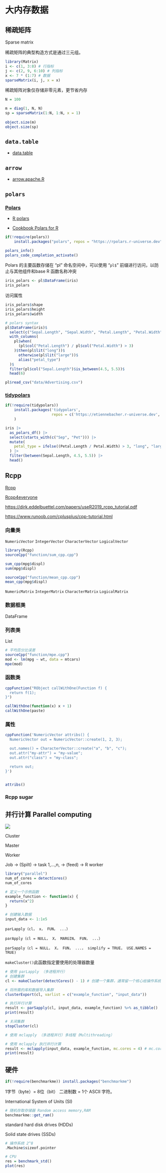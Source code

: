 # 大内存数据

## 稀疏矩阵

Sparse matrix

稀疏矩阵的典型构造方式是通过三元组。

```r
library(Matrix)
i <- c(1, 3:8) # 行指标
j <- c(2, 9, 6:10) # 列指标
x <- 7 * (1:7) # 数据
sparseMatrix(i, j, x = x)
```

稀疏矩阵对象仅存储非零元素，更节省内存

```r

N = 100

m = diag(1, N, N)
sp = sparseMatrix(1:N, 1:N, x = 1)
 
object.size(m)
object.size(sp)


```

## `data.table`

-   [data.table](https://rdatatable.gitlab.io/data.table/)

## `arrow`

-   [arrow.apache.R](https://arrow.apache.org/docs/r/)

## `polars`

### [Polars](https://docs.pola.rs/)

-   [R polars](https://pola-rs.github.io/r-polars/)

-   [Cookbook Polars for R](https://ddotta.github.io/cookbook-rpolars/)

```r
if(!require(polars))
    install.packages("polars", repos = "https://rpolars.r-universe.dev")

polars_info()
polars_code_completion_activate()
```

Polars 的主要函数存储在 “pl” 命名空间中，可以使用 “`pl$`” 前缀进行访问，以防止与其他组件和base R 函数名称冲突

```r
iris_polars <- pl$DataFrame(iris)
iris_polars
```

访问属性

```r
iris_polars$shape
iris_polars$height
iris_polars$width

# polars syntax
pl$DataFrame(iris)$
  select(c("Sepal.Length", "Sepal.Width", "Petal.Length", "Petal.Width"))$
  with_columns(
    pl$when(
      (pl$col("Petal.Length") / pl$col("Petal.Width") > 3)
    )$then(pl$lit("long"))$
      otherwise(pl$lit("large"))$
      alias("petal_type")
  )$
  filter(pl$col("Sepal.Length")$is_between(4.5, 5.5))$
  head(6)
```

```r
pl$read_csv("data/Advertising.csv")
```

### [tidypolars](https://tidypolars.etiennebacher.com/)

```r
if(!require(tidypolars))
    install.packages('tidypolars',
                     repos = c('https://etiennebacher.r-universe.dev', getOption("repos"))
    )

iris |> 
  as_polars_df() |> 
  select(starts_with(c("Sep", "Pet"))) |> 
  mutate(
    petal_type = ifelse((Petal.Length / Petal.Width) > 3, "long", "large")
  ) |> 
  filter(between(Sepal.Length, 4.5, 5.5)) |> 
  head()
```

## Rcpp

[Rcpp](http://www.rcpp.org/)

[Rcpp4everyone](https://teuder.github.io/rcpp4everyone_en/)

<https://dirk.eddelbuettel.com/papers/useR2019_rcpp_tutorial.pdf>

<https://www.runoob.com/cplusplus/cpp-tutorial.html>

### 向量类

`NumericVector` `IntegerVector` `CharacterVector` `LogicalVector`

```r
library(Rcpp)
sourceCpp("function/sum_cpp.cpp")

sum_cpp(mpg$displ)
sum(mpg$displ)

sourceCpp("function/mean_cpp.cpp")
mean_cpp(mpg$displ)
```

`NumericMatrix` `IntegerMatrix` `CharacterMatrix` `LogicalMatrix`

### 数据框类

DataFrame

### 列表类

List

```r
# 平均百分比误差
sourceCpp("function/mpe.cpp")
mod <- lm(mpg ~ wt, data = mtcars)
mpe(mod)
```

### 函数类

```r
cppFunction("RObject callWithOne(Function f) {
  return f(1);
}")

callWithOne(function(x) x + 1)
callWithOne(paste)
```

### 属性

```r
cppFunction('NumericVector attribs() {
  NumericVector out = NumericVector::create(1, 2, 3);

  out.names() = CharacterVector::create("a", "b", "c");
  out.attr("my-attr") = "my-value";
  out.attr("class") = "my-class";

  return out;
}')


attribs()
```

### Rcpp sugar

## 并行计算 Parallel computing

![](images/parallel_computation.jpeg){fig-align="center"}

Cluster

Master

Worker

Job -\> (Spilt) -\> task 1,...,n, -\> (feed) -\> R worker

```r
library("parallel")
num_of_cores = detectCores()
num_of_cores

# 定义一个示例函数
example_function <- function(x) {
  return(x^2)
}

# 创建输入数据
input_data <- 1:1e5

```

`parLapply（cl， x， FUN， ...）`

`parApply（cl = NULL， X， MARGIN， FUN， ...）`

`parSapply（cl = NULL， X， FUN， ...， simplify = TRUE， USE.NAMES = TRUE)`

`makeCluster()`此函数指定要使用的处理器数量

```r
# 使用 parLapply （多进程并行）
# 创建集群
cl <- makeCluster(detectCores() - 1) # 创建一个集群，通常留一个核心给操作系统

# 将所需的库和数据导入集群
clusterExport(cl, varlist = c("example_function", "input_data"))

# 执行并行计算
result <- parSapply(cl, input_data, example_function) %>% as_tibble()
print(result)

# 关闭集群
stopCluster(cl)
```

```r
# 使用 mclapply （多进程并行）多线程（Multithreading）

# 使用 mclapply 执行并行计算
result <- mclapply(input_data, example_function, mc.cores = 4) # mc.cores 指定使用的核心数
print(result)

```

## 硬件

```r
if(!require(benchmarkme)) install.packages("benchmarkme")
```

1字节（byte）= 8位（bit） 二进制数 = 1个 ASCII 字符。

International System of Units (SI)

```r
# 随机存取存储器 Random access memory,RAM
benchmarkme::get_ram()
```

standard hard disk drives (HDDs)

Solid state drives (SSDs)

```r
# 操作系统 2^8
.Machine$sizeof.pointer
```

```r
# CPU
res = benchmark_std() 
plot(res)
```
